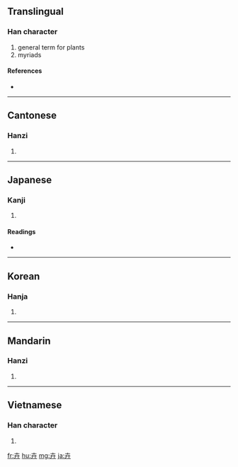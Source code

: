 ==Translingual==

===Han character===
{{Han char|rn=24|rad=十|as=03|sn=5|four=4044<sub>0</sub>|canj=十廿 (JT)}}

# general term for plants
# myriads

====References====
* {{Han ref|kx=0156.060|dkj=02706|dj=0354.050|hdz=10059.080|uh=5349|ud=21321|bh=A563|bd=42339}}

----

==Cantonese==

===Hanzi===
{{yue-hanzi|jyut=|y=wai2}}

# {{defn|Cantonese|sort=十03}}

----

==Japanese==

===Kanji===
{{ja-kanji|grade=|rs=十03}}

# {{defn|Japanese}}

====Readings====
* {{ja-readings|on=[[き]] (ki)|kun=[[くさ]] (kusa)}}

----

==Korean==

===Hanja===
{{ko-hanja|hangeul=훼|rv=hwe|mr=hwe}}

# {{defn|Korean|sort=十03}}

----

==Mandarin==

===Hanzi===
{{cmn-hanzi|pin=[[huì]] ([[hui4]])|wg=hui<sup>4</sup>}}

# {{defn|Mandarin|sort=十03}}

----

==Vietnamese==

===Han character===
{{vi-hantu|[[hủy]], [[tạp]]|rs=十03}}

# {{defn|Vietnamese|sort=十03}}

[[fr:卉]]
[[hu:卉]]
[[mg:卉]]
[[ja:卉]]